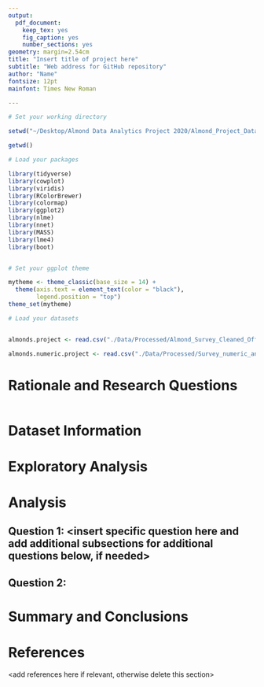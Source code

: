 ```yaml
---
output: 
  pdf_document:
    keep_tex: yes
    fig_caption: yes
    number_sections: yes
geometry: margin=2.54cm
title: "Insert title of project here"
subtitle: "Web address for GitHub repository"
author: "Name"
fontsize: 12pt
mainfont: Times New Roman

---
```


\newpage
\tableofcontents 
\newpage
\listoftables 
\newpage
\listoffigures 
\newpage

```r


# Set your working directory

setwd("~/Desktop/Almond Data Analytics Project 2020/Almond_Project_Data_Analytics")

getwd()

# Load your packages

library(tidyverse)
library(cowplot)
library(viridis)
library(RColorBrewer)
library(colormap)
library(ggplot2)
library(nlme)
library(nnet)
library(MASS) 
library(lme4)
library(boot)


# Set your ggplot theme

mytheme <- theme_classic(base_size = 14) +
  theme(axis.text = element_text(color = "black"), 
        legend.position = "top")
theme_set(mytheme)

# Load your datasets


almonds.project <- read.csv("./Data/Processed/Almond_Survey_Cleaned_Official_Data_Project.csv")

almonds.numeric.project <- read.csv("./Data/Processed/Survey_numeric_answers_CLEANED.csv")
```


# Rationale and Research Questions
```r


```

\newpage

# Dataset Information



\newpage

# Exploratory Analysis 



\newpage

# Analysis



## Question 1: <insert specific question here and add additional subsections for additional questions below, if needed>

## Question 2: 




\newpage

# Summary and Conclusions


\newpage

# References
<add references here if relevant, otherwise delete this section> 
